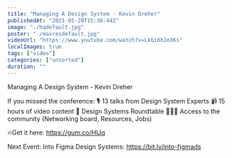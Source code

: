 ```yaml
---
title: "Managing A Design System - Kevin Dreher"
publishedAt: "2021-05-20T15:36:44Z"
image: "./hqdefault.jpg"
poster: "./maxresdefault.jpg"
videoUrl: "https://www.youtube.com/watch?v=LkQi6h2eXKs"
localImages: true
tags: ["video"]
categories: ["unsorted"]
duration: ""
---
```

Managing A Design System - Kevin Dreher

If you missed the conference:
🎙 13 talks from Design System Experts
📹 15 hours of video content
🎨 Design Systems Roundtable
🧑🏼‍💻 Access to the community (Networking board, Resources, Jobs)

🔥Get it here: https://gum.co/HlJq​

Next Event: Into Figma Design Systems:
https://bit.ly/into-figmads
